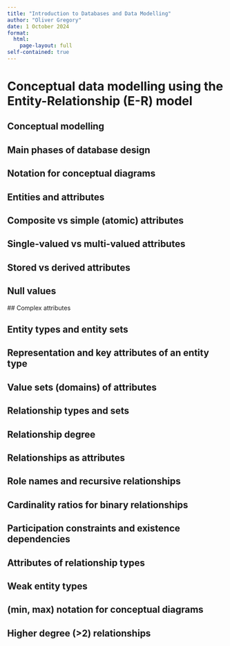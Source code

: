 ```yaml
---
title: "Introduction to Databases and Data Modelling"
author: "Oliver Gregory"
date: 1 October 2024
format: 
  html:
    page-layout: full
self-contained: true
---
```


# Conceptual data modelling using the Entity-Relationship (E-R) model

## Conceptual modelling

## Main phases of database design

## Notation for conceptual diagrams

## Entities and attributes

## Composite vs simple (atomic) attributes

## Single-valued vs multi-valued attributes

## Stored vs derived attributes

## Null values

## Complex attributes

## Entity types and entity sets

## Representation and key attributes of an entity type

## Value sets (domains) of attributes

## Relationship types and sets

## Relationship degree

## Relationships as attributes

## Role names and recursive relationships

## Cardinality ratios for binary relationships

## Participation constraints and existence dependencies

## Attributes of relationship types

## Weak entity types

## (min, max) notation for conceptual diagrams

## Higher degree (>2) relationships